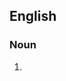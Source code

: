 ==English==

===Noun===
{{en-noun|~}}

# {{lb|en|British}} {{alternative spelling of|serialization|lang=en}}